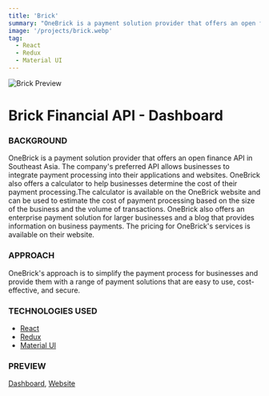 ```yaml
---
title: 'Brick'
summary: "OneBrick is a payment solution provider that offers an open finance API in Southeast Asia. The company's preferred API allows businesses to integrate payment processing into their applications and websites. OneBrick also offers a calculator to help businesses determine the cost of their payment processing.The calculator is available on the OneBrick website and can be used to estimate the cost of payment processing based on the size of the business and the volume of transactions. OneBrick also offers an enterprise payment solution for larger businesses and a blog that provides information on business payments. The pricing for OneBrick's services is available on their website."
image: '/projects/brick.webp'
tag:
  - React
  - Redux
  - Material UI
---
```


![Brick Preview](/projects/brick.webp)




# Brick Financial API - Dashboard



### BACKGROUND

OneBrick is a payment solution provider that offers an open finance API in Southeast Asia. The company's preferred API allows businesses to integrate payment processing into their applications and websites. OneBrick also offers a calculator to help businesses determine the cost of their payment processing.The calculator is available on the OneBrick website and can be used to estimate the cost of payment processing based on the size of the business and the volume of transactions. OneBrick also offers an enterprise payment solution for larger businesses and a blog that provides information on business payments. The pricing for OneBrick's services is available on their website.


### APPROACH

OneBrick's approach is to simplify the payment process for businesses and provide them with a range of payment solutions that are easy to use, cost-effective, and secure.


### TECHNOLOGIES USED

- [React](https://react.dev/)
- [Redux](https://redux.js.org/)
- [Material UI](https://mui.com/material-ui/)


### PREVIEW

[Dashboard](https://app.onebrick.io/signin),
[Website](https://www.onebrick.io/)
